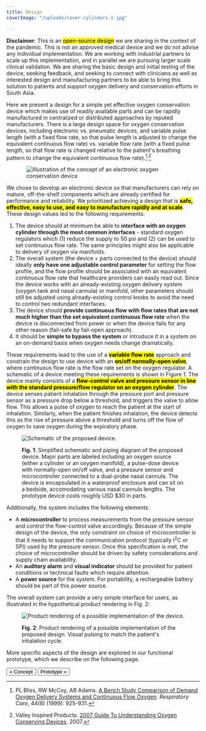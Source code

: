 ```yaml
---
title: Design
coverImage: "/uploads/cover-cylinders-1.jpg"

---
```


**Disclaimer**: This is an <mark>open-source design</mark> we are sharing in the context of the pandemic. This is not an approved medical device and we do not advise any individual implementation. We are working with industrial partners to scale up this implementation, and in parallel we are pursuing larger scale clinical validation. We are sharing the basic design and initial testing of the device, seeking feedback, and seeking to connect with clinicians as well as interested design and manufacturing partners to be able to bring this solution to patients and support oxygen delivery and conservation efforts in South Asia.

Here we present a design for a simple yet effective oxygen conservation device which makes use of readily available parts and can be rapidly manufactured in centralized or distributed approaches by reputed manufacturers. There is a large design space for oxygen conservation devices, including electronic vs. pneumatic devices, and variable pulse length (with a fixed flow rate, so that pulse length is adjusted to change the equivalent continuous flow rate) vs. variable flow rate (with a fixed pulse length, so that flow rate is changed relative to the patient's breathing pattern to change the equivalent continuous flow rate).[^bliss]<sup>,</sup>[^vip]

<div style="width: 100%"> <div style="max-width: 400px; margin-left: auto; margin-right: auto">

![Illustration of the concept of an electronic oxygen conservation device](/uploads/diagram-device.png)

</div> </div>

We chose to develop an electronic device so that manufacturers can rely on mature, off-the-shelf components which are already certified for performance and reliability. We prioritized achieving a design that is <mark><b>safe, effective, easy to use, and easy to manufacture rapidly and at scale</b></mark>. These design values led to the following requirements:

1. The device should at minimum be able to <b>interface with an oxygen cylinder through the most common interfaces</b> - standard oxygen regulators which (1) reduce the supply to 50 psi and (2) can be used to set continuous flow rate. The same principles might also be applicable to delivery of oxygen via manifolds.
2. The overall system (the device + parts connected to the device) should ideally <b>only have one adjustable control parameter</b> for setting the flow profile, and the flow profile should be associated with an equivalent continuous flow rate that healthcare providers can easily read out. Since the device works with an already-existing oxygen delivery system (oxygen tank and nasal cannula) or manifold, other parameters should still be adjusted using already-existing control knobs to avoid the need to control two redundant interfaces.
3. The device should <b>provide continuous flow with flow rates that are not much higher than the set equivalent continuous flow rate</b> when the device is disconnected from power or when the device fails for any other reason (fail-safe by fail-open approach).
4. It should be <b>simple to bypass the system</b> or introduce it in a system on an on-demand basis when oxygen needs change dramatically.

These requirements lead to the use of a <mark><b>variable flow rate</b></mark> approach and constrain the design to use device with an <mark><b>on/off normally-open valve</b></mark>, where continuous flow rate is the flow rate set on the oxygen regulator. A schematic of a device meeting these requirements is shown in Figure 1. The device mainly consists of a <mark><b>flow-control valve and pressure sensor in line with the standard pressure/flow regulator on an oxygen cylinder</b></mark>. The device senses patient inhalation through the pressure port and pressure sensor as a pressure drop below a threshold, and triggers the valve to allow flow. This allows a pulse of oxygen to reach the patient at the start of inhalation. Similarly, when the patient finishes inhalation, the device detects this as the rise of pressure above a threshold and turns off the flow of oxygen to save oxygen during the expiratory phase.

<figure>

![Schematic of the proposed device.](/uploads/overall-schematic.jpg)

<figcaption>

**Fig. 1**: Simplified schematic and piping diagram of the proposed device. Major parts are labeled including an oxygen source (either a cylinder or an oxygen manifold), a pulse-dose device with normally-open on/off valve, and a pressure sensor and microcontroller connected to a dual-probe nasal cannula. The device is encapsulated in a waterproof enclosure and can sit on a bedside, accomodating various nasal cannula lengths. The prototype device costs roughly USD $30 in parts.

</figcaption>
</figure>

Additionally, the system includes the following elements:

* A <b>microcontroller</b> to process measurements from the pressure sensor and control the flow-control valve accordingly. Because of the simple design of the device, the only constraint on choice of microcontroller is that it needs to support the communication protocol (typically I<sup>2</sup>C or SPI) used by the pressure sensor. Once this specification is met, the choice of microcontroller should be driven by safety considerations and supply chain availability.
* An <b>auditory alarm</b> and <b>visual indicator</b> should be provided for patient conditions or technical faults which require attention.
* A <b>power source</b> for the system. For portability, a rechargeable battery should be part of this power source.

The overall system can provide a very simple interface for users, as illustrated in the hypothetical product rendering in Fig. 2:

<figure>

![Product rendering of a possible implementation of the device.](/uploads/product-render.gif)

<figcaption>

**Fig. 2**: Product rendering of a possible implementation of the proposed design. Visual pulsing to match the patient's inhalation cycle.

</figcaption>
</figure>

More specific aspects of the design are explored in our functional prototype, which we describe on the following page.

[<Button>« Concept</Button>](concept) [<Button>Prototype »</Button>](prototype)

[^bliss]: PL Bliss, RW McCoy, AB Adams. [A Bench Study Comparison of Demand Oxygen Delivery Systems and Continuous Flow Oxygen](https://www.oxypoint.eu/sites/default/files/content-files/TECH%201%20-%20Comparison%20of%20Demand%20Oxygen%20Delivery%20Systems%20and%20Continuous%20Flow%20Oxygen.pdf). _Respiratory Care_, 44(8) (1999): 925-931.

[^vip]: Valley Inspired Products. [2007 Guide To Understanding Oxygen Conserving Devices](http://www.inspiredrc.com/images/documents/OCD2007.pdf). 2007.